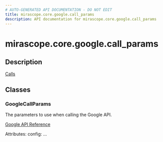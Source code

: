 ```yaml
---
# AUTO-GENERATED API DOCUMENTATION - DO NOT EDIT
title: mirascope.core.google.call_params
description: API documentation for mirascope.core.google.call_params
---
```


# mirascope.core.google.call_params

<ApiType type="Module" />

## Description

<Info title="Usage">

[Calls](/docs/mirascope/learn/calls#provider-specific-parameters)

</Info>

## Classes

### GoogleCallParams

The parameters to use when calling the Google API.

[Google API Reference](https://ai.google.dev/google-api/docs/text-generation?lang=python)

Attributes:
    config: ...



